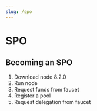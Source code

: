 ```yaml
---
slug: /spo
---
```


# SPO

## Becoming an SPO

1. Download node 8.2.0
2. Run node
3. Request funds from faucet
4. Register a pool
5. Request delegation from faucet
